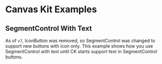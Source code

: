 
<Meta title="Examples/SegmentControl With Text/React" />

# Canvas Kit Examples

## SegmentControl With Text

As of `v7`, IconButton was removed, so SegmentControl was changed to support new buttons with
icon only. This example shows how you use SegmentControl with text until CK
starts support text in SegmentControl buttons.

<ExampleCodeBlock code={Basic} />
